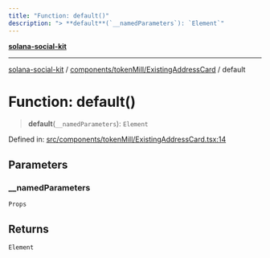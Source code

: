 ```yaml
---
title: "Function: default()"
description: "> **default**(`__namedParameters`): `Element`"
---
```


[**solana-social-kit**](../../../../README.mdx)

***

[solana-social-kit](../../../../README.mdx) / [components/tokenMill/ExistingAddressCard](../README.mdx) / default

# Function: default()

> **default**(`__namedParameters`): `Element`

Defined in: [src/components/tokenMill/ExistingAddressCard.tsx:14](https://github.com/SendArcade/solana-app-kit/blob/bd4b3556b8f469c27ebb06f4df65b3a36b43ba3b/src/components/tokenMill/ExistingAddressCard.tsx#L14)

## Parameters

### \_\_namedParameters

`Props`

## Returns

`Element`
